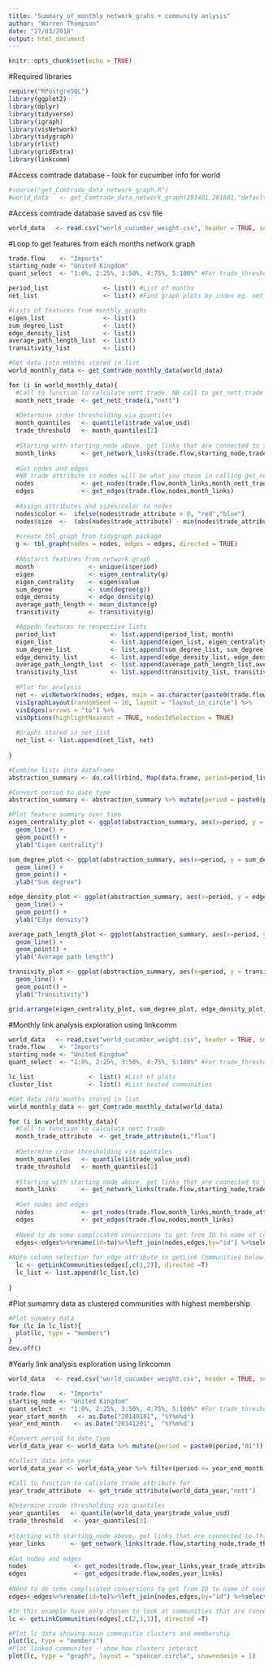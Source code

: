 ```yaml
---
title: "Summary_of_monthly_network_grahs + community anlysis"
author: "Warren Thompson"
date: "27/03/2018"
output: html_document
---
```


```r
knitr::opts_chunk$set(echo = TRUE)
```

#Required libraries
```r
require("RPostgreSQL")
library(ggplot2)
library(dplyr)
library(tidyverse)
library(igraph)
library(visNetwork)
library(tidygraph)
library(rlist)
library(gridExtra)
library(linkcomm)
```

#Access comtrade database - look for cucumber info for world
```r
#source("get_Comtrade_data_network_graph.R")
#world_data   <- get_Comtrade_data_network_graph(201401,201601,"default","070700")
```

#Access comtrade database saved as csv file
```r
world_data   <- read.csv("world_cucumber_weight.csv", header = TRUE, sep = ",")
```

#Loop to get features from each months network graph
```r
trade.flow    <- "Imports"
starting_node <- "United Kingdom"
quant_select  <- "1:0%, 2:25%, 3:50%, 4:75%, 5:100%" #For trade_threshold value used

period_list               <- list() #List of months
net_list                  <- list() #Find graph plots by index eg. net_list[[24]]

#Lists of features from monthly graphs
eigen_list                <- list() 
sum_degree_list           <- list() 
edge_density_list         <- list()
average_path_length_list  <- list()
transitivity_list         <- list()

#Get data into months stored in list
world_monthly_data <- get_Comtrade_monthly_data(world_data)

for (i in world_monthly_data){
  #Call to function to calculate nett trade. NB call to get_nett_trade include type of    calc, nett vs flux. See function for more info
  month_nett_trade  <- get_nett_trade(i,"nett")
  
  #Determine crdue thresholding via quantiles 
  month_quantiles   <- quantile(i$trade_value_usd)
  trade_threshold   <- month_quantiles[2]
  
  #Starting with starting_node above, get links that are connected to this node
  month_links       <- get_network_links(trade.flow,starting_node,trade_threshold,i)
  
  #Get nodes and edges 
  #NB trade attribute in nodes will be what you chose in calling get_nett_trade 
  nodes             <- get_nodes(trade.flow,month_links,month_nett_trade)
  edges             <- get_edges(trade.flow,nodes,month_links)
  
  #Assign attributes and sizes/color to nodes
  nodes$color <-  ifelse(nodes$trade_attribute > 0, "red","blue")
  nodes$size  <-  (abs(nodes$trade_attribute) - min(nodes$trade_attribute)) /                             (max(nodes$trade_attribute) - min(nodes$trade_attribute))*50
  
  #create tbl_graph from tidygraph package
  g <- tbl_graph(nodes = nodes, edges = edges, directed = TRUE)
  
  #Abstarct features from network graph
  month               <- unique(i$period)
  eigen               <- eigen_centrality(g)
  eigen_centrality    <- eigen$value
  sum_degree          <- sum(degree(g))
  edge_density        <- edge_density(g)
  average_path_length <- mean_distance(g)
  transitivity        <- transitivity(g)

  #Appedn features to respective lists
  period_list               <- list.append(period_list, month)
  eigen_list                <- list.append(eigen_list, eigen_centrality)
  sum_degree_list           <- list.append(sum_degree_list, sum_degree)
  edge_density_list         <- list.append(edge_density_list, edge_density)
  average_path_length_list  <- list.append(average_path_length_list,average_path_length)
  transitivity_list         <- list.append(transitivity_list, transitivity)
 
  #Plot for analysis
  net <- visNetwork(nodes, edges, main = as.character(paste0(trade.flow," ",month))) %>% 
  visIgraphLayout(randomSeed = 10, layout = "layout_in_circle") %>%
  visEdges(arrows = "to") %>%
  visOptions(highlightNearest = TRUE, nodesIdSelection = TRUE) 
  
  #Graphs stored in net_list
  net_list <- list.append(net_list, net)
  
}

#Combine lists into dataframe
abstraction_summary <- do.call(rbind, Map(data.frame, period=period_list, eigen_centrality=eigen_list, sum_degree = sum_degree_list, edge_density = edge_density_list, average_path_length = average_path_length_list, transitivity = transitivity_list))

#Convert period to date type
abstraction_summary <- abstraction_summary %>% mutate(period = paste0(period,"01")) %>% mutate(period = as.Date(period, "%Y%m%d"))

#Plot feature summary over time
eigen_centrality_plot <- ggplot(abstraction_summary, aes(x=period, y = eigen_centrality)) + 
  geom_line() + 
  geom_point() +
  ylab("Eigen centrality")

sum_degree_plot <- ggplot(abstraction_summary, aes(x=period, y = sum_degree)) + 
  geom_line() + 
  geom_point() +
  ylab("Sum degree")

edge_density_plot <- ggplot(abstraction_summary, aes(x=period, y = edge_density)) + 
  geom_line() + 
  geom_point() +
  ylab("Edge density")

average_path_length_plot <- ggplot(abstraction_summary, aes(x=period, y =                 average_path_length)) + 
  geom_line() + 
  geom_point() +
  ylab("Average path length")

transivity_plot <- ggplot(abstraction_summary, aes(x=period, y = transitivity)) + 
  geom_line() + 
  geom_point() +
  ylab("Transitivity")

grid.arrange(eigen_centrality_plot, sum_degree_plot, edge_density_plot,average_path_length_plot, transivity_plot, ncol=2)

```

#Monthly link analysis exploration using linkcomm
```r
world_data   <- read.csv("world_cucumber_weight.csv", header = TRUE, sep = ",")
trade.flow    <- "Imports"
starting_node <- "United Kingdom"
quant_select  <- "1:0%, 2:25%, 3:50%, 4:75%, 5:100%" #For trade_threshold value used

lc_list               <- list() #List of plots
cluster_list          <- list() #List nested communities 

#Get data into months stored in list
world_monthly_data <- get_Comtrade_monthly_data(world_data)

for (i in world_monthly_data){
  #Call to function to calculate nett trade
  month_trade_attribute  <- get_trade_attribute(i,"flux")
  
  #Determine crdue thresholding via quantiles 
  month_quantiles   <- quantile(i$trade_value_usd)
  trade_threshold   <- month_quantiles[2]
  
  #Starting with starting_node above, get links that are connected to this node
  month_links       <- get_network_links(trade.flow,starting_node,trade_threshold,i)
  
  #Get nodes and edges
  nodes             <- get_nodes(trade.flow,month_links,month_trade_attribute)
  edges             <- get_edges(trade.flow,nodes,month_links)
  
  #Need to do some complicated conversions to get from ID to name of country again
  edges<-edges%>%rename(id=to)%>%left_join(nodes,edges,by="id") %>%select(from,width_trade_value,label)%>%rename(id=from)%>%left_join(nodes,edges,by="id") %>% select(c(3,4,2,5))
  
#Note column selection for edge attribute in getLink Communities below! In this case have chosen to only look at edges, so who talks to one another. possible to include attributes: width_trade_value but can also choose width_nettweight_kg (change select call above) and trade attribute (flux or nett trade depending on call to get_). Options to play. Check edges output above to be sure of atrribute selection.
  lc <- getLinkCommunities(edges[,c(1,2)], directed =T)
  lc_list <- list.append(lc_list,lc)
  
}

```

#Plot sumamry data as clustered communities with highest membership 
```r
#Plot sumamry data
for (lc in lc_list){
  plot(lc, type = "members")
}
dev.off()
```

#Yearly link analysis exploration using linkcomm
```r
world_data   <- read.csv("world_cucumber_weight.csv", header = TRUE, sep = ",") #NB data must be in year period from sql query

trade.flow    <- "Imports"
starting_node <- "United Kingdom"
quant_select  <- "1:0%, 2:25%, 3:50%, 4:75%, 5:100%" #For trade_threshold value used
year_start_month   <- as.Date("20140101", "%Y%m%d")
year_end_month    <- as.Date("20141201",  "%Y%m%d")

#Convert period to date type
world_data_year <- world_data %>% mutate(period = paste0(period,"01")) %>% mutate(period = as.Date(period, "%Y%m%d"))

#Collect data into year
world_data_year <- world_data_year %>% filter(period <= year_end_month & period >= year_start_month)%>% select(period,trade_flow,reporter,partner,netweight_kg,trade_value_usd) 

#Call to function to calculate trade attribute for
year_trade_attribute  <- get_trade_attribute(world_data_year,"nett")
  
#Determine crude thresholding via quantiles 
year_quantiles   <- quantile(world_data_year$trade_value_usd)
trade_threshold   <- year_quantiles[3]
  
#Starting with starting_node above, get links that are connected to this node
year_links       <- get_network_links(trade.flow,starting_node,trade_threshold,world_data_year)
  
#Get nodes and edges
nodes             <- get_nodes(trade.flow,year_links,year_trade_attribute)
edges             <- get_edges(trade.flow,nodes,year_links)
  
#Need to do some complicated conversions to get from ID to name of country again
edges<-edges%>%rename(id=to)%>%left_join(nodes,edges,by="id") %>%select(from,width_trade_value,label)%>%rename(id=from)%>%left_join(nodes,edges,by="id") %>% select(c(2,3,4))

#In this example have only chosen to look at communities that are connected so no edge attribute included here. Which of the main communities talk to one another for a year's worth of cucumber trade. See above chunk for same getLinkCommunities call to see more info.
lc <- getLinkCommunities(edges[,c(2,3,1)], directed =T)

#Plot lc data showing main communitie clusters and membership
plot(lc, type = "members")
#Plot linked communites - show how clusters interact
plot(lc, type = "graph", layout = "spencer.circle", shownodesin = 1)

```
